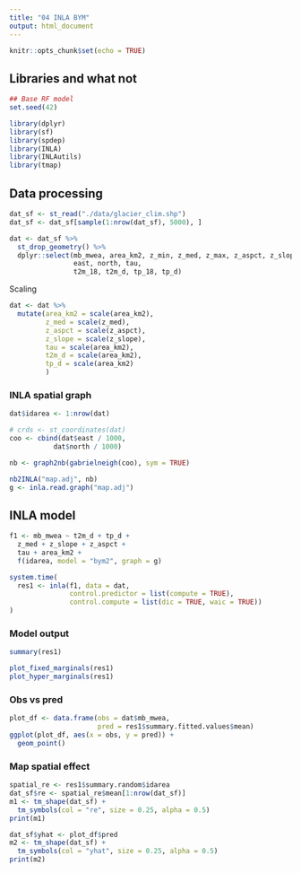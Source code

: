 ```yaml
---
title: "04 INLA BYM"
output: html_document
---
```


```r
knitr::opts_chunk$set(echo = TRUE)
```

## Libraries and what not

```r
## Base RF model
set.seed(42)

library(dplyr)
library(sf)
library(spdep)
library(INLA)
library(INLAutils)
library(tmap)
```

## Data processing

```r
dat_sf <- st_read("./data/glacier_clim.shp")
dat_sf <- dat_sf[sample(1:nrow(dat_sf), 5000), ]

dat <- dat_sf %>%
  st_drop_geometry() %>% 
  dplyr::select(mb_mwea, area_km2, z_min, z_med, z_max, z_aspct, z_slope,
                east, north, tau,
                t2m_18, t2m_d, tp_18, tp_d)
```

Scaling
```r
dat <- dat %>%
  mutate(area_km2 = scale(area_km2),
         z_med = scale(z_med),
         z_aspct = scale(z_aspct),
         z_slope = scale(z_slope),
         tau = scale(area_km2),
         t2m_d = scale(area_km2),
         tp_d = scale(area_km2)
         )
```

### INLA spatial graph

```r
dat$idarea <- 1:nrow(dat)

# crds <- st_coordinates(dat)
coo <- cbind(dat$east / 1000,
           dat$north / 1000)

nb <- graph2nb(gabrielneigh(coo), sym = TRUE)

nb2INLA("map.adj", nb)
g <- inla.read.graph("map.adj")
```

## INLA model

```r
f1 <- mb_mwea ~ t2m_d + tp_d + 
  z_med + z_slope + z_aspct + 
  tau + area_km2 +
  f(idarea, model = "bym2", graph = g)

system.time(
  res1 <- inla(f1, data = dat,
               control.predictor = list(compute = TRUE),
               control.compute = list(dic = TRUE, waic = TRUE))
)
```

### Model output

```r
summary(res1)
```

```r
plot_fixed_marginals(res1)
plot_hyper_marginals(res1)
```


### Obs vs pred

```r
plot_df <- data.frame(obs = dat$mb_mwea,
                      pred = res1$summary.fitted.values$mean)
ggplot(plot_df, aes(x = obs, y = pred)) +
  geom_point()
```

### Map spatial effect

```r
spatial_re <- res1$summary.random$idarea
dat_sf$re <- spatial_re$mean[1:nrow(dat_sf)]
m1 <- tm_shape(dat_sf) +
  tm_symbols(col = "re", size = 0.25, alpha = 0.5) 
print(m1)
```

```r
dat_sf$yhat <- plot_df$pred
m2 <- tm_shape(dat_sf) +
  tm_symbols(col = "yhat", size = 0.25, alpha = 0.5) 
print(m2)
```
